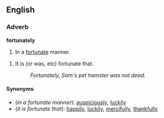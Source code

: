 ==English==
===Adverb===
'''fortunately'''

#In a [[fortunate]] manner.
<!--example?-->
#It is (or was, etc) fortunate that.
#:''Fortunately, Sam's pet hamster was not dead.''

====Synonyms====
*(''in a fortunate manner''): [[auspiciously]], [[luckily]]
*(''it is fortunate that''): [[happily]], [[luckily]], [[mercifully]], [[thankfully]]
